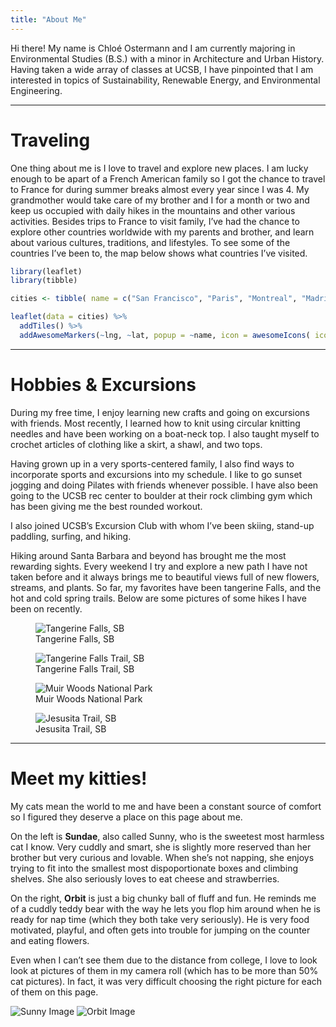 ```yaml
---
title: "About Me"
---
```


Hi there! My name is Chloé Ostermann and I am currently majoring in Environmental Studies (B.S.) with a minor in Architecture and Urban History. Having taken a wide array of classes at UCSB, I have pinpointed that I am interested in topics of Sustainability, Renewable Energy, and Environmental Engineering.

------------------------------------------------------------------------

# Traveling

One thing about me is I love to travel and explore new places. I am lucky enough to be apart of a French American family so I got the chance to travel to France for during summer breaks almost every year since I was 4. My grandmother would take care of my brother and I for a month or two and keep us occupied with daily hikes in the mountains and other various activities. 
Besides trips to France to visit family, I've had the chance to explore other countries worldwide with my parents and brother, and learn about various cultures, traditions, and lifestyles. To see some of the countries I've been to, the map below shows what countries I've visited. 

```r
library(leaflet) 
library(tibble)

cities <- tibble( name = c("San Francisco", "Paris", "Montreal", "Madrid", "Hanoi", "Tahiti", "Cape Town"), lat = c(37.7602523640256, 48.86198773083308, 45.50566793423559, 40.415765578600706, 21.034791719384796, -17.543761791615648, -33.9255539018927), lng = c(-122.42681736086065, 2.294159806953058, -73.5819271670175, -3.7063982175738746, 105.8347141261459, -149.83170940623626, 18.43387871377049) )

leaflet(data = cities) %>% 
  addTiles() %>% 
  addAwesomeMarkers(~lng, ~lat, popup = ~name, icon = awesomeIcons( icon = "globe", iconColor = "black", markerColor = "green", library = "fa" ))
```

------------------------------------------------------------------------

# Hobbies & Excursions

During my free time, I enjoy learning new crafts and going on excursions with friends. Most recently, I learned how to knit using circular knitting needles and have been working on a boat-neck top. I also taught myself to crochet articles of clothing like a skirt, a shawl, and two tops.

Having grown up in a very sports-centered family, I also find ways to incorporate sports and excursions into my schedule. I like to go sunset jogging and doing Pilates with friends whenever possible. I have also been going to the UCSB rec center to boulder at their rock climbing gym which has been giving me the best rounded workout.

I also joined UCSB's Excursion Club with whom I've been skiing, stand-up paddling, surfing, and hiking.

Hiking around Santa Barbara and beyond has brought me the most rewarding sights. Every weekend I try and explore a new path I have not taken before and it always brings me to beautiful views full of new flowers, streams, and plants. So far, my favorites have been tangerine Falls, and the hot and cold spring trails. Below are some pictures of some hikes I have been on recently.

::: {layout="[[1, 1, 1, 1]]"}
![Tangerine Falls, SB](media/hikes/tangerine_fall.png)

![Tangerine Falls Trail, SB](media/hikes/tangerine1.png){group="aa" description="Tangerine Falls Trail"}

![Muir Woods National Park](media/hikes/muir_woods.png){group="aa" description="Muir Woods National Park"}

![Jesusita Trail, SB](media/hikes/jesusita.png){group="aa" description="Jesusita Trail, SB"}
:::

------------------------------------------------------------------------

# Meet my kitties!

My cats mean the world to me and have been a constant source of comfort so I figured they deserve a place on this page about me.

On the left is **Sundae**, also called Sunny, who is the sweetest most harmless cat I know. Very cuddly and smart, she is slightly more reserved than her brother but very curious and lovable. When she's not napping, she enjoys trying to fit into the smallest most dispoportionate boxes and climbing shelves. She also seriously loves to eat cheese and strawberries.

On the right, **Orbit** is just a big chunky ball of fluff and fun. He reminds me of a cuddly teddy bear with the way he lets you flop him around when he is ready for nap time (which they both take very seriously). He is very food motivated, playful, and often gets into trouble for jumping on the counter and eating flowers.

Even when I can't see them due to the distance from college, I love to look look at pictures of them in my camera roll (which has to be more than 50% cat pictures). In fact, it was very difficult choosing the right picture for each of them on this page.

::: side-by-side
![Sunny Image](media/Sunny.png) ![Orbit Image](media/Orbit.png)
:::
